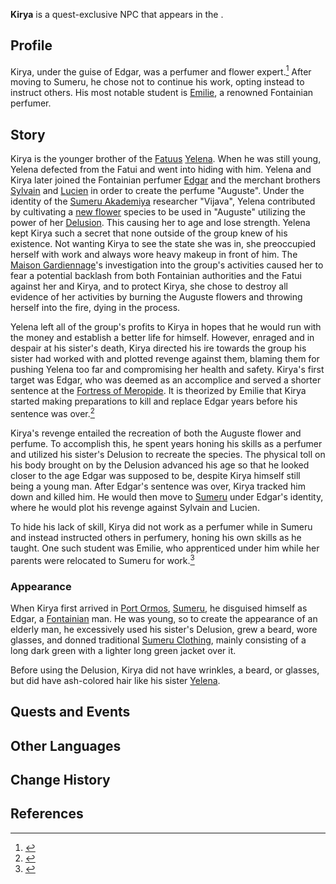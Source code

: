 {{Cleanup}}
{{Character Infobox
|type             = Quest NPC
|image            = NPC Kirya.png
|realname         = <!-- Optional, if different from in-game name -->
|deceased         = <!-- Past (for deceased prior to events of the game) or free response -->
|region           = Fontaine
|region2          = Snezhnaya
|location         = Sumeru
|affiliation      = 
|affiliationNote  = formerly
|title            = Perfumer
|ancestry         = <!-- Clan/family -->
|father           = 
|mother           = 
|spouse           = 
|sibling          = Yelena
|siblingNote      = older sister
|child            = 
|relative         = 
|voiceEN          = 
|voiceCN          = 
|voiceJP          = 
|voiceKR          = 
}}
'''Kirya''' is a quest-exclusive NPC that appears in the {{Quest|Floral Debt, Blood Due}}.
<!--
==Location==
{{subst:#tag:gallery|
NPC Location {{subst:#titleparts:{{subst:PAGENAME}}}}.png{{subst:!}}{{subst:#titleparts:{{subst:PAGENAME}}}}'s location
NPC Location {{subst:#titleparts:{{subst:PAGENAME}}}} Context.png{{subst:!}}Additional context
}}
-->
==Profile==
<!--Detailed story/lore information goes here.-->
Kirya, under the guise of Edgar, was a perfumer and flower expert.<ref>{{Ref/Quest|Top Note: Floral Debt}}</ref> After moving to Sumeru, he chose not to continue his work, opting instead to instruct others. His most notable student is [[Emilie]], a renowned Fontainian perfumer.

==Story==
Kirya is the younger brother of the [[Fatuus]] [[Yelena]]. When he was still young, Yelena defected from the Fatui and went into hiding with him. Yelena and Kirya later joined the Fontainian perfumer [[Edgar]] and the merchant brothers [[Sylvain]] and [[Lucien]] in order to create the perfume "Auguste". Under the identity of the [[Sumeru Akademiya]] researcher "Vijava", Yelena contributed by cultivating a [[Auguste|new flower]] species to be used in "Auguste" utilizing the power of her [[Delusion]]. This causing her to age and lose strength. Yelena kept Kirya such a secret that none outside of the group knew of his existence. Not wanting Kirya to see the state she was in, she preoccupied herself with work and always wore heavy makeup in front of him. The [[Maison Gardiennage]]'s investigation into the group's activities caused her to fear a potential backlash from both Fontainian authorities and the Fatui against her and Kirya, and to protect Kirya, she chose to destroy all evidence of her activities by burning the Auguste flowers and throwing herself into the fire, dying in the process. 

Yelena left all of the group's profits to Kirya in hopes that he would run with the money and establish a better life for himself. However, enraged and in despair at his sister's death, Kirya directed his ire towards the group his sister had worked with and plotted revenge against them, blaming them for pushing Yelena too far and compromising her health and safety. Kirya's first target was Edgar, who was deemed as an accomplice and served a shorter sentence at the [[Fortress of Meropide]]. It is theorized by Emilie that Kirya started making preparations to kill and replace Edgar years before his sentence was over.<ref>{{Ref/Quest|Base Note: Auguste}}</ref>

Kirya's revenge entailed the recreation of both the Auguste flower and perfume. To accomplish this, he spent years honing his skills as a perfumer and utilized his sister's Delusion to recreate the species. The physical toll on his body brought on by the Delusion advanced his age so that he looked closer to the age Edgar was supposed to be, despite Kirya himself still being a young man. After Edgar's sentence was over, Kirya tracked him down and killed him. He would then move to [[Sumeru]] under Edgar's identity, where he would plot his revenge against Sylvain and Lucien.

To hide his lack of skill, Kirya did not work as a perfumer while in Sumeru and instead instructed others in perfumery, honing his own skills as he taught. One such student was Emilie, who apprenticed under him while her parents were relocated to Sumeru for work.<ref>{{Ref/Quest|Top Note: Floral Debt}}</ref>

===Appearance===
<!--Keep appearance section short and concise. Limit to 2 paragraphs with 3-4 sentences each.-->
When Kirya first arrived in [[Port Ormos]], [[Sumeru]], he disguised himself as Edgar, a [[Fontaine|Fontainian]] man. He was young, so to create the appearance of an elderly man, he excessively used his sister's Delusion, grew a beard, wore glasses, and donned traditional [[Sumeru/Culture#Men's_Clothing|Sumeru Clothing]], mainly consisting of a long dark green {{W|djellaba}} with a lighter long green jacket over it.

Before using the Delusion, Kirya did not have wrinkles, a beard, or glasses, but did have ash-colored hair like his sister [[Yelena]].

==Quests and Events==
{{Quests and Events}}
<!--
==Idle Quotes==
{{Dialogue Start}}
: {{DIcon|Idle}} {{Tx}}
:: {{A|VO {{subst:#titleparts:{{subst:PAGENAME}}}} 01.ogg}} "{{Tx}}"
{{Dialogue End}}

==Dialogue==
{{Dialogue Start}}
:'''{{subst:#titleparts:{{subst:PAGENAME}}}}:''' 
:{{DIcon}}
{{Dialogue End}}
<!--
==Event Dialogue==
===Event Name===
{{Dialogue Start}}
:'''{{subst:#titleparts:{{subst:PAGENAME}}}}:'''
{{Dialogue End}}
-->

==Other Languages==
{{Other Languages
|default_hidden = 1
|1_en     = Kirya
|1_zhs    = 基里亚
|1_zhs_rm = Jīlǐyà
|1_zht    = 基里亞
|1_zht_rm = Jīlǐyà
|1_ja     = キリヤ
|1_ja_rm  = Kiriya
|1_ko     = 키리야
|1_es     = Kirya
|1_fr     = Kirya
|1_ru     = Кирий
|1_th     = Kirya
|1_vi     = Kirya
|1_de     = Kirya
|1_id     = Kirya
|1_pt     = Kirya
|1_tr     = Kirya
|1_it     = Kirya

|2_en     = Edgar
|2_zhs    = 艾德加
|2_zhs_rm = Àidéjiā
|2_zht    = 艾德加
|2_zht_rm = Àidéjiā
|2_ja     = エドガー
|2_ja_rm  = Edogaa
|2_ko     = 애드가
|2_es     = Édgar
|2_fr     = Edgar
|2_ru     = Эдгар
|2_th     = Edgar
|2_vi     = Edgar
|2_de     = Edgar
|2_id     = Edgar
|2_pt     = Edgar
|2_tr     = Edgar
|2_it     = Edgar
}}

==Change History==
{{Change History|4.8}}

==References==
{{Reflist}}